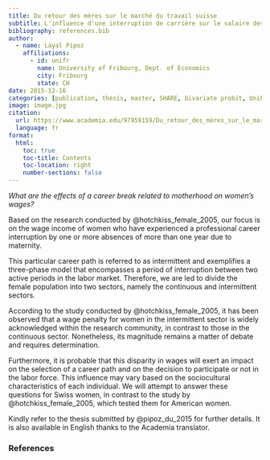 ```yaml
---
title: Du retour des mères sur le marché du travail suisse
subtitle: L'influence d'une interruption de carrière sur le salaire des femmes
bibliography: references.bib
author:
  - name: Layal Pipoz
    affiliations:
      - id: unifr
        name: University of Fribourg, Dept. of Economics
        city: Fribourg
        state: CH
date: 2015-12-16
categories: [publication, thesis, master, SHARE, bivariate probit, UniFr, R]
image: image.jpg
citation: 
  url: https://www.academia.edu/97959159/Du_retour_des_mères_sur_le_marché_du_travail_suisse_Linfluence_dune_interruption_de_carrière_sur_le_salaire_des_femmes
  language: fr
format:
  html:
    toc: true
    toc-title: Contents
    toc-location: right
    number-sections: false
---
```


*What are the effects of a career break related to motherhood on women's wages?*

Based on the research conducted by @hotchkiss_female_2005, our focus is on the wage income of women who have experienced a professional career interruption by one or more absences of more than one year due to maternity.

This particular career path is referred to as intermittent and exemplifies a three-phase model that encompasses a period of interruption between two active periods in the labor market. Therefore, we are led to divide the female population into two sectors, namely the continuous and intermittent sectors.

According to the study conducted by @hotchkiss_female_2005, it has been observed that a wage penalty for women in the intermittent sector is widely acknowledged within the research community, in contrast to those in the continuous sector. Nonetheless, its magnitude remains a matter of debate and requires determination.

Furthermore, it is probable that this disparity in wages will exert an impact on the selection of a career path and on the decision to participate or not in the labor force. This influence may vary based on the sociocultural characteristics of each individual. We will attempt to answer these questions for Swiss women, in contrast to the study by @hotchkiss_female_2005, which tested them for American women.

Kindly refer to the thesis submitted by @pipoz_du_2015 for further details. It is also available in English thanks to the Academia translator.

### References

::: {#refs}
:::

